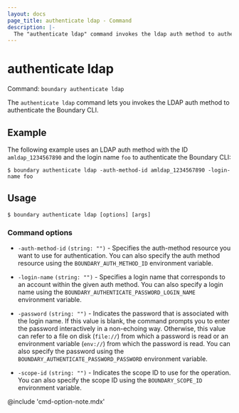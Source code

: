 ```yaml
---
layout: docs
page_title: authenticate ldap - Command
description: |-
  The "authenticate ldap" command invokes the ldap auth method to authenticate the Boundary CLI.
---
```


# authenticate ldap

Command: `boundary authenticate ldap`

The `authenticate ldap` command lets you invokes the LDAP auth method to authenticate the
Boundary CLI.

## Example

The following example uses an LDAP auth method with the ID `amldap_1234567890` and the login name `foo` to authenticate the Boundary CLI:

```shell-session
$ boundary authenticate ldap -auth-method-id amldap_1234567890 -login-name foo
```

## Usage

<CodeBlockConfig hideClipboard>

```shell-session
$ boundary authenticate ldap [options] [args]
```

</CodeBlockConfig>

### Command options

- `-auth-method-id` `(string: "")` - Specifies the auth-method resource you want to use for authentication.
You can also specify the auth method resource using the `BOUNDARY_AUTH_METHOD_ID` environment variable.

- `-login-name` `(string: "")` - Specifies a login name that corresponds to an account within the given auth method.
You can also specify a login name using the `BOUNDARY_AUTHENTICATE_PASSWORD_LOGIN_NAME` environment variable.

- `-password` `(string: "")` - Indicates the password that is associated with the login name.
If this value is blank, the command prompts you to enter the password interactively in a non-echoing way.
Otherwise, this value can refer to a file on disk (`file://`) from which a password is read or an environment variable (`env://`) from which the password is read. You can also specify the password using the `BOUNDARY_AUTHENTICATE_PASSWORD_PASSWORD` environment variable.

- `-scope-id` `(string: "")` - Indicates the scope ID to use for the operation.
You can also specify the scope ID using the `BOUNDARY_SCOPE_ID` environment variable.

@include 'cmd-option-note.mdx'
